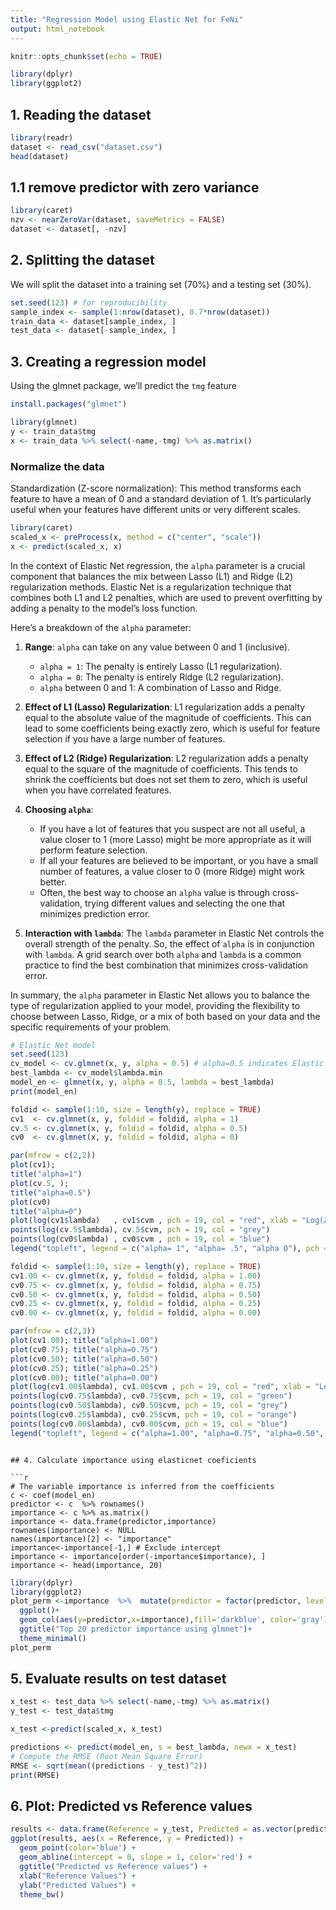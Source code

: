 ```yaml
---
title: "Regression Model using Elastic Net for FeNi"
output: html_notebook
---
```


```r
knitr::opts_chunk$set(echo = TRUE)
```

```r
library(dplyr)
library(ggplot2)
```

## 1. Reading the dataset

```r
library(readr)
dataset <- read_csv("dataset.csv")
head(dataset)
```

## 1.1 remove predictor with zero variance

```r
library(caret)
nzv <- nearZeroVar(dataset, saveMetrics = FALSE)
dataset <- dataset[, -nzv]
```


## 2. Splitting the dataset
We will split the dataset into a training set (70%) and a testing set (30%).

```r
set.seed(123) # for reproducibility
sample_index <- sample(1:nrow(dataset), 0.7*nrow(dataset))
train_data <- dataset[sample_index, ]
test_data <- dataset[-sample_index, ]
```

## 3. Creating a regression model
Using the glmnet package, we'll predict the `tmg` feature


```r
install.packages("glmnet")
```

```r
library(glmnet)
y <- train_data$tmg
x <- train_data %>% select(-name,-tmg) %>% as.matrix()
```

### Normalize the data

Standardization (Z-score normalization): This method transforms each feature to have a mean of 0 and a standard deviation of 1. It's particularly useful when your features have different units or very different scales.
```r
library(caret)
scaled_x <- preProcess(x, method = c("center", "scale"))
x <- predict(scaled_x, x)
```

In the context of Elastic Net regression, the `alpha` parameter is a crucial component that balances the mix between Lasso (L1) and Ridge (L2) regularization methods. Elastic Net is a regularization technique that combines both L1 and L2 penalties, which are used to prevent overfitting by adding a penalty to the model's loss function.

Here's a breakdown of the `alpha` parameter:

1. **Range**: `alpha` can take on any value between 0 and 1 (inclusive). 
   - `alpha = 1`: The penalty is entirely Lasso (L1 regularization).
   - `alpha = 0`: The penalty is entirely Ridge (L2 regularization).
   - `alpha` between 0 and 1: A combination of Lasso and Ridge.

2. **Effect of L1 (Lasso) Regularization**: L1 regularization adds a penalty equal to the absolute value of the magnitude of coefficients. This can lead to some coefficients being exactly zero, which is useful for feature selection if you have a large number of features.

3. **Effect of L2 (Ridge) Regularization**: L2 regularization adds a penalty equal to the square of the magnitude of coefficients. This tends to shrink the coefficients but does not set them to zero, which is useful when you have correlated features.

4. **Choosing `alpha`**: 
   - If you have a lot of features that you suspect are not all useful, a value closer to 1 (more Lasso) might be more appropriate as it will perform feature selection.
   - If all your features are believed to be important, or you have a small number of features, a value closer to 0 (more Ridge) might work better.
   - Often, the best way to choose an `alpha` value is through cross-validation, trying different values and selecting the one that minimizes prediction error.

5. **Interaction with `lambda`**: The `lambda` parameter in Elastic Net controls the overall strength of the penalty. So, the effect of `alpha` is in conjunction with `lambda`. A grid search over both `alpha` and `lambda` is a common practice to find the best combination that minimizes cross-validation error.

In summary, the `alpha` parameter in Elastic Net allows you to balance the type of regularization applied to your model, providing the flexibility to choose between Lasso, Ridge, or a mix of both based on your data and the specific requirements of your problem.

```r
# Elastic Net model
set.seed(123)
cv_model <- cv.glmnet(x, y, alpha = 0.5) # alpha=0.5 indicates Elastic Net
best_lambda <- cv_model$lambda.min
model_en <- glmnet(x, y, alpha = 0.5, lambda = best_lambda)
print(model_en)
```

```r

foldid <- sample(1:10, size = length(y), replace = TRUE)
cv1  <- cv.glmnet(x, y, foldid = foldid, alpha = 1)
cv.5 <- cv.glmnet(x, y, foldid = foldid, alpha = 0.5)
cv0  <- cv.glmnet(x, y, foldid = foldid, alpha = 0)

par(mfrow = c(2,2))
plot(cv1);
title("alpha=1")
plot(cv.5, );
title("alpha=0.5")
plot(cv0)
title("alpha=0")
plot(log(cv1$lambda)   , cv1$cvm , pch = 19, col = "red", xlab = "Log(λ)", ylab = cv1$name)
points(log(cv.5$lambda), cv.5$cvm, pch = 19, col = "grey")
points(log(cv0$lambda) , cv0$cvm , pch = 19, col = "blue")
legend("topleft", legend = c("alpha= 1", "alpha= .5", "alpha 0"), pch = 19, col = c("red","grey","blue"))

```
```r
foldid <- sample(1:10, size = length(y), replace = TRUE)
cv1.00 <- cv.glmnet(x, y, foldid = foldid, alpha = 1.00)
cv0.75 <- cv.glmnet(x, y, foldid = foldid, alpha = 0.75)
cv0.50 <- cv.glmnet(x, y, foldid = foldid, alpha = 0.50)
cv0.25 <- cv.glmnet(x, y, foldid = foldid, alpha = 0.25)
cv0.00 <- cv.glmnet(x, y, foldid = foldid, alpha = 0.00)

par(mfrow = c(2,3))
plot(cv1.00); title("alpha=1.00")
plot(cv0.75); title("alpha=0.75")
plot(cv0.50); title("alpha=0.50")
plot(cv0.25); title("alpha=0.25")
plot(cv0.00); title("alpha=0.00")
plot(log(cv1.00$lambda), cv1.00$cvm , pch = 19, col = "red", xlab = "Log(λ)", ylab = cv1$name)
points(log(cv0.75$lambda), cv0.75$cvm, pch = 19, col = "green")
points(log(cv0.50$lambda), cv0.50$cvm, pch = 19, col = "grey")
points(log(cv0.25$lambda), cv0.25$cvm, pch = 19, col = "orange")
points(log(cv0.00$lambda), cv0.00$cvm, pch = 19, col = "blue")
legend("topleft", legend = c("alpha=1.00", "alpha=0.75", "alpha=0.50", "alpha=0.25", "alpha=0.00"), pch = 19, col = c("red","green","grey","orange","blue"))

```
```

## 4. Calculate importance using elasticnet coeficients

```r
# The variable importance is inferred from the coefficients
c <- coef(model_en)
predictor <- c  %>% rownames()
importance <- c %>% as.matrix()
importance <- data.frame(predictor,importance)
rownames(importance) <- NULL
names(importance)[2] <- "importance"
importance<-importance[-1,] # Exclude intercept
importance <- importance[order(-importance$importance), ]
importance <- head(importance, 20)
```


```r
library(dplyr)
library(ggplot2)
plot_perm <-importance  %>%  mutate(predictor = factor(predictor, levels = rev(unique(predictor)))) %>%
  ggplot()+
  geom_col(aes(y=predictor,x=importance),fill='darkblue', color='gray')+
  ggtitle("Top 20 predictor importance using glmnet")+
  theme_minimal()
plot_perm
```
## 5. Evaluate results on test dataset

```r
x_test <- test_data %>% select(-name,-tmg) %>% as.matrix()
y_test <- test_data$tmg

x_test <-predict(scaled_x, x_test)

predictions <- predict(model_en, s = best_lambda, newx = x_test)
# Compute the RMSE (Root Mean Square Error)
RMSE <- sqrt(mean((predictions - y_test)^2))
print(RMSE)
```

## 6. Plot: Predicted vs Reference values

```r

results <- data.frame(Reference = y_test, Predicted = as.vector(predictions))
ggplot(results, aes(x = Reference, y = Predicted)) +
  geom_point(color='blue') +
  geom_abline(intercept = 0, slope = 1, color='red') +
  ggtitle("Predicted vs Reference values") +
  xlab("Reference Values") +
  ylab("Predicted Values") +
  theme_bw()

```

